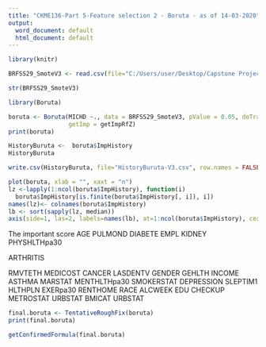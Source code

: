 ---
title: "CKME136-Part 5-Feature selection 2 - Boruta - as of 14-03-2020"
output:
  word_document: default
  html_document: default
---


```{r}
library(knitr)
```

```{r}
BRFSS29_SmoteV3 <- read.csv(file="C:/Users/user/Desktop/Capstone Project/Submission/R codes/BRFSS29-Smote-V3.csv", header=TRUE, sep=",")
```


```{r}
str(BRFSS29_SmoteV3)
```


```{r}
library(Boruta)
```

```{r}
boruta <- Boruta(MICHD ~., data = BRFSS29_SmoteV3, pValue = 0.05, doTrace = 0,
                 getImp = getImpRfZ)
print(boruta)
```

```{r}
HistoryBuruta <-  boruta$ImpHistory
HistoryBuruta 
```
 
```{r}
write.csv(HistoryBuruta, file="HistoryBuruta-V3.csv", row.names = FALSE)
```
 

 
```{r, fig.height= 7.5, fig.width= 10}
plot(boruta, xlab = "", xaxt = "n")
lz <-lapply(1:ncol(boruta$ImpHistory), function(i)
  boruta$ImpHistory[is.finite(boruta$ImpHistory[, i]), i])
names(lz)<- colnames(boruta$ImpHistory)
lb <- sort(sapply(lz, median))
axis(side=1, las=2, labels=names(lb), at=1:ncol(boruta$ImpHistory), cex.axis = 0.5, font = 4)
```

The important score
AGE
PULMOND
DIABETE
EMPL
KIDNEY
PHYSHLTHpa30

ARTHRITIS

RMVTETH
MEDICOST
CANCER
LASDENTV
GENDER
GEHLTH
INCOME
ASTHMA
MARSTAT
MENTHLTHpa30
SMOKERSTAT
DEPRESSION
SLEPTIM1
HLTHPLN
EXERpa30
RENTHOME
RACE
ALCWEEK
EDU
CHECKUP
METROSTAT
URBSTAT
BMICAT
URBSTAT

```{r}
final.boruta <- TentativeRoughFix(boruta)
print(final.boruta)
```

```{r}
getConfirmedFormula(final.boruta)
```
























